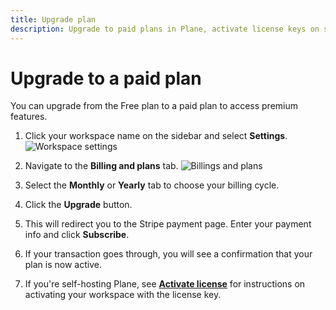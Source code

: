 ```yaml
---
title: Upgrade plan
description: Upgrade to paid plans in Plane, activate license keys on self-hosted instances, manage seats, and handle subscription changes.
---
```

# Upgrade to a paid plan

You can upgrade from the Free plan to a paid plan to access premium features.

1. Click your workspace name on the sidebar and select **Settings**.
   ![Workspace settings](https://media.docs.plane.so/workspaces/workspace-settings.webp#center)

2. Navigate to the **Billing and plans** tab. 
   ![Billings and plans](https://media.docs.plane.so/activate-license/billing-and-plans-cloud.webp#center)
3. Select the **Monthly** or **Yearly** tab to choose your billing cycle.
4. Click the **Upgrade** button.
5. This will redirect you to the Stripe payment page. Enter your payment info and click **Subscribe**.
6. If your transaction goes through, you will see a confirmation that your plan is now active. 
7. If you're self-hosting Plane, see **[Activate license](/workspaces-and-users/manage-licenses#activate-license)** for instructions on activating your workspace with the license key.